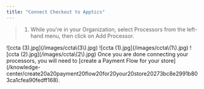 ```yaml
---
title: "Connect Checkout to Apptics"
---
```


> 1. While you're in your Organization, select Processors from the left-hand menu, then click on Add Processor.

<Steps>
  <Step title="While you're in your Organization, select Processors from the left-hand menu, then click on Add Processor.">
    ![ccta (3).jpg](/images/ccta\(3\).jpg)
  </Step>
  <Step title="Select Checkout.">
    ![ccta (1).jpg](/images/ccta\(1\).jpg)
  </Step>
  <Step title="A pop up menu will appear, requesting you to fill out the needed information and to connect your Checkout account.">
    ![ccta (2).jpg](/images/ccta\(2\).jpg)
  </Step>
  <Step title="Once done click on Save changes.">
    Once you are done connecting your processors, you will need to [create a Payment Flow for your store](/knowledge-center/create20a20payment20flow20for20your20store20273bc8e2991b803ca1cfea90fedff168).
  </Step>
</Steps>